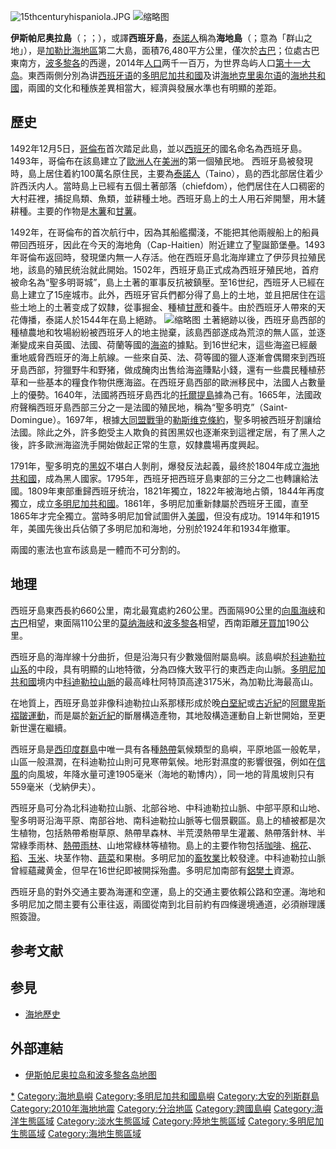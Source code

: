 {{Infobox islands
| name             = 伊斯帕尼奥拉岛
| image name       = View of Haitian Landscape hispaniola.jpg
| image caption    = 伊斯帕尼奥拉岛风景
| locator map      = Hispaniola (orthographic projection).svg
| map caption      = 
| nickname         =
| local_name       = La Española ([[西班牙语|西班牙语]])
| location         = [[加勒比地区|加勒比地区]]
| coordinates      =
| archipelago      = [[大安的列斯群岛|大安的列斯群岛]]
| area_km2         = 76480
| rank             = 22
| coastline_km     = 3059
| highest mount    = [[杜阿尔特峰|杜阿尔特峰]]
| elevation_m      = 3175
| elevation footnotes = <ref>[https://www.cia.gov/library/publications/the-world-factbook/fields/2020.html Highest Elevation, CIA World Factbook]</ref>
| Country heading  = 政区
| country          = {{Flag|Dominican Republic}}
| country largest city     = [[聖多明哥|聖多明哥]]
| country 1        = {{Flag|Haiti}}
| country 1 largest city     = [[太子港|太子港]]
| population       = 21,396,000<ref>[http://www.imf.org/external/pubs/ft/weo/2015/01/weodata/weorept.aspx?pr.x=87&pr.y=3&sy=2015&ey=2015&scsm=1&ssd=1&sort=country&ds=.&br=1&c=263%2C243&s=LP&grp=0&a= Haiti & The Dominican Republic] IMF population estimates.</ref>
| population as of = 2014
| density km2      = 280.8
| ethnic groups    =
| additional info  =
}}
[[File:15thcenturyhispaniola.JPG|thumb]]
[[File:Friendly_Folk_on_the_Street_-_San_Jose_de_Ocoa_-_Dominican_Republic.jpg|缩略图]]

'''伊斯帕尼奥拉島'''（{{lang-es|'''Isla de La Española'''}}；{{lang-fr|'''Île d’Hispaniola'''}}；{{lang-ht|'''Ispayola'''}}），或譯'''西班牙島'''，[[泰諾人|泰諾人]]稱為'''海地島'''（{{lang-tnq|Haiti}}；意為「群山之地」），是[[加勒比海|加勒比海]][[加勒比地區|地區]]第二大島，面積76,480平方公里，僅次於[[古巴|古巴]]；位處古巴東南方，[[波多黎各|波多黎各]]的西邊，2014年[[人口|人口]]两千一百万，为世界岛屿人口[[岛屿列表_(按人口)|第十一大岛]]。東西兩側分別為讲[[西班牙语|西班牙语]]的[[多明尼加共和國|多明尼加共和國]]及讲[[海地克里奥尔语|海地克里奥尔语]]的[[海地共和國|海地共和國]]，兩國的文化和種族差異相當大，經濟與發展水準也有明顯的差距。

== 歷史 ==
1492年12月5日，[[哥倫布|哥倫布]]首次踏足此島，並以[[西班牙|西班牙]]的國名命名為西班牙島。1493年，哥倫布在該島建立了[[歐洲人|歐洲人]]在[[美洲|美洲]]的第一個殖民地。
西班牙島被發現時，島上居住着約100萬名原住民，主要為[[泰諾人|泰諾人]]（Taino），島的西北部居住着少許西沃内人。當時島上已經有五個土著部落（chiefdom），他們居住在人口稠密的大村莊裡，捕捉鳥類、魚類，並耕種土地。西班牙島上的土人用石斧開墾，用木鏟耕種。主要的作物是[[木薯|木薯]]和[[甘薯|甘薯]]。

1492年，在哥倫布的首次航行中，因為其船艦擱淺，不能把其他兩艘船上的船員帶回西班牙，因此在今天的海地角（Cap-Haitien）附近建立了聖誕節堡壘。1493年哥倫布返回時，發現堡内無一人存活。他在西班牙島北海岸建立了伊莎貝拉殖民地，該島的殖民统治就此開始。1502年，西班牙島正式成為西班牙殖民地，首府被命名為“聖多明哥城”，島上土著的軍事反抗被鎮壓。至16世纪，西班牙人已經在島上建立了15座城市。此外，西班牙官兵們都分得了島上的土地，並且把居住在這些土地上的土著变成了奴隸，從事掘金、種植[[甘蔗|甘蔗]]和養牛。由於西班牙人帶來的天花傳播，泰諾人於1544年在島上絕跡。
[[File:Port_Au_Prince,_Haiti_(7664274188).jpg|缩略图]]
土著絕跡以後，西班牙島西部的種植農地和牧場紛紛被西班牙人的地主抛棄，該島西部遂成為荒涼的無人區，並逐漸變成来自英國、法國、荷蘭等國的[[海盗|海盗]]的據點。到16世纪末，這些海盗已經嚴重地威脅西班牙的海上航線。一些來自英、法、荷等國的獵人逐漸會偶爾來到西班牙島西部，狩獵野牛和野猪，做成醃肉出售给海盗賺點小錢，還有一些農民種植菸草和一些基本的糧食作物供應海盜。在西班牙島西部的歐洲移民中，法國人占數量上的優勢。1640年，法國將西班牙島西北的[[托爾提島|托爾提島]]據為己有。1665年，法國政府聲稱西班牙島西部三分之一是法國的殖民地，稱為“聖多明克”（Saint-Domingue）。1697年，根據[[大同盟戰爭|大同盟戰爭]]的[[勒斯维克條約|勒斯维克條約]]，聖多明被西班牙割讓给法國。除此之外，許多飽受主人欺負的貧困黑奴也逐漸來到這裡定居，有了黑人之後，許多歐洲海盜洗手開始做起正常的生意，奴隸農場再度興起。

1791年，聖多明克的[[黑奴|黑奴]]不堪白人剝削，爆發反法起義，最终於1804年成立[[海地共和國|海地共和國]]，成為黑人國家。1795年，西班牙把西班牙島東部的三分之二也轉讓給法國。1809年東部重歸西班牙统治，1821年獨立，1822年被海地占領，1844年再度獨立，成立[[多明尼加共和國|多明尼加共和國]]。1861年，多明尼加重新隸屬於西班牙王國，直至1865年才完全獨立。當時多明尼加曾試圖併入[[美國|美國]]，但没有成功。1914年和1915年，美國先後出兵佔領了多明尼加和海地，分别於1924年和1934年撤軍。

兩國的憲法也宣布該島是一體而不可分割的。

== 地理 ==

西班牙島東西長約660公里，南北最寬處約260公里。西面隔90公里的[[向風海峡|向風海峡]]和[[古巴|古巴]]相望，東面隔110公里的[[莫纳海峡|莫纳海峡]]和[[波多黎各|波多黎各]]相望，西南距離[[牙買加|牙買加]]190公里。

西班牙島的海岸線十分曲折，但是沿海只有少數幾個附屬島嶼。該島嶼於[[科迪勒拉山系|科迪勒拉山系]]的中段，具有明顯的山地特徵，分為四條大致平行的東西走向山脈。[[多明尼加共和國|多明尼加共和國]]境内中[[科迪勒拉山脈|科迪勒拉山脈]]的最高峰杜阿特頂高達3175米，為加勒比海最高山。

在地質上，西班牙島並非像科迪勒拉山系那樣形成於晚[[白堊紀|白堊紀]]或[[古近紀|古近紀]]的[[阿爾卑斯褶皺運動|阿爾卑斯褶皺運動]]，而是屬於[[新近紀|新近紀]]的斷層構造產物，其地殼構造運動自上新世開始，至更新世還在繼續。

西班牙島是[[西印度群島|西印度群島]]中唯一具有各種[[熱帶|熱帶]]氣候類型的島嶼，平原地區一般乾旱，山區一般濕潤，在科迪勒拉山則可見寒帶氣候。地形對濕度的影響很强，例如在[[信風|信風]]的向風坡，年降水量可達1905毫米（海地的勒博内），同一地的背風坡則只有559毫米（戈納伊夫）。

西班牙島可分為北科迪勒拉山脈、北部谷地、中科迪勒拉山脈、中部平原和山地、聖多明哥沿海平原、南部谷地、南科迪勒拉山脈等七個景觀區。島上的植被都是次生植物，包括熱帶希樹草原、熱帶旱森林、半荒漠熱帶旱生灌叢、熱帶落針林、半常綠季雨林、[[熱帶雨林|熱帶雨林]]、山地常綠林等植物。島上的主要作物包括[[咖啡|咖啡]]、[[棉花|棉花]]、[[稻|稻]]、[[玉米|玉米]]、块茎作物、[[蔬菜|蔬菜]]和果樹。多明尼加的[[畜牧業|畜牧業]]比較發達。中科迪勒拉山脈曾經蘊藏黄金，但早在16世纪即被開採殆盡。多明尼加南部有[[鋁樊土|鋁樊土]]資源。

西班牙島的對外交通主要為海運和空運，島上的交通主要依賴公路和空運。海地和多明尼加之間主要有公車往返，兩國從南到北目前約有四條邊境通道，必須辦理護照簽證。

== 参考文献 ==
{{Reflist}}

== 参見 ==
* [[海地歷史|海地歷史]]

==外部連結==
*[http://www.wdl.org/zh/item/4395 伊斯帕尼奥拉岛和波多黎各岛地图] {{Wayback|url=http://www.wdl.org/zh/item/4395 |date=20200620094944 }} 

{{Authority control}}
{{DEFAULTSORT:Espaniola}}
[[Category:西班牙島|*]]
[[Category:海地島嶼|Category:海地島嶼]]
[[Category:多明尼加共和國島嶼|Category:多明尼加共和國島嶼]]
[[Category:大安的列斯群島|Category:大安的列斯群島]]
[[Category:2010年海地地震|Category:2010年海地地震]]
[[Category:分治地區|Category:分治地區]]
[[Category:跨國島嶼|Category:跨國島嶼]]
[[Category:海洋生態區域|Category:海洋生態區域]]
[[Category:淡水生態區域|Category:淡水生態區域]]
[[Category:陸地生態區域|Category:陸地生態區域]]
[[Category:多明尼加生態區域|Category:多明尼加生態區域]]
[[Category:海地生態區域|Category:海地生態區域]]